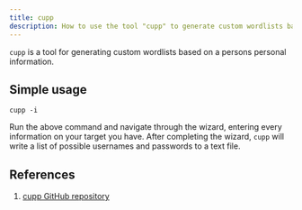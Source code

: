 ```yaml
---
title: cupp
description: How to use the tool "cupp" to generate custom wordlists based on a persons data points.
---
```


`cupp` is a tool for generating custom wordlists based on a persons personal information.

## Simple usage

```shell
cupp -i
```

Run the above command and navigate through the wizard, entering every information on your target you have. After
completing the wizard, `cupp` will write a list of possible usernames and passwords to a text file.

## References

1. [cupp GitHub repository](https://github.com/Mebus/cupp)
